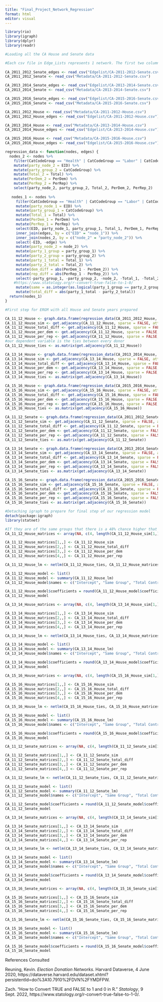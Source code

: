 ---
title: "Final_Project_Network_Regression"
format: html
editor: visual
---

```{r, warning=F, message=F}
library(rio)
library(igraph)
library(dplyr)
library(readr)
```

```{r, warning=F, message=F}

#Loading all the CA House and Senate data

#Each csv file in Edge_Lists represents 1 network. The first two columns are the sender/receiver identified with their "EID" (the identifier provided by NIMP). The third column is used to identify what threshold the edge was
  
CA_2011_2012_Senate_edges <- read_csv("Edgelist/CA-2011-2012-Senate.csv")
CA_2011_2012_Senate <- read_csv("Metadata/CA-2011-2012-Senate.csv")

CA_2013_2014_Senate_edges <- read_csv("Edgelist/CA-2013-2014-Senate.csv")
CA_2013_2014_Senate <- read_csv("Metadata/CA-2013-2014-Senate.csv")

CA_2015_2016_Senate_edges <- read_csv("Edgelist/CA-2015-2016-Senate.csv")
CA_2015_2016_Senate <- read_csv("Metadata/CA-2015-2016-Senate.csv")

CA_2011_2012_House <- read_csv("Metadata/CA-2011-2012-House.csv")
CA_2011_2012_House_edges <- read_csv("Edgelist/CA-2011-2012-House.csv")

CA_2013_2014_House <- read_csv("Metadata/CA-2013-2014-House.csv")
CA_2013_2014_House_edges <- read_csv("Edgelist/CA-2013-2014-House.csv")

CA_2015_2016_House <- read_csv("Metadata/CA-2015-2016-House.csv")
CA_2015_2016_House_edges <- read_csv("Edgelist/CA-2015-2016-House.csv")
```

```{r, warning=F, message=F}

regression_data <- function(nodes, edges) {
  nodes_2 <- nodes %>%
    filter(CatCodeGroup == "Health" | CatCodeGroup == "Labor" | CatCodeGroup == "Agriculture" | CatCodeGroup == "General Business" | CatCodeGroup == "Finance, Insurance & Real Estate") %>%
    mutate(party_node_2 = EID) %>%
    mutate(party_group_2 = CatCodeGroup) %>%
    mutate(Total_2 = Total) %>% 
    mutate(PerDem_2 = PerDem) %>%
    mutate(PerRep_2 = PerRep) %>%
    select(party_node_2, party_group_2, Total_2, PerDem_2, PerRep_2)
  
   nodes_1 <- nodes %>%
     filter(CatCodeGroup == "Health" | CatCodeGroup == "Labor" | CatCodeGroup == "Agriculture" | CatCodeGroup == "General Business" | CatCodeGroup == "Finance, Insurance & Real Estate") %>%
     mutate(party_node_1 = EID) %>%
     mutate(party_group_1 = CatCodeGroup) %>%
     mutate(Total_1 = Total) %>% 
     mutate(PerDem_1 = PerDem) %>%
     mutate(PerRep_1 = PerRep) %>%
     select(EID, party_node_1, party_group_1, Total_1, PerDem_1, PerRep_1) %>%
     inner_join(edges, by = c("EID" = "node_1")) %>%
     inner_join(nodes_2, by = c("node_2" = "party_node_2")) %>%
     select(-EID, -edge) %>%
     mutate(party_node_2 = node_2) %>%
     mutate(party_1_group = party_group_1) %>%
     mutate(party_2_group = party_group_2) %>%
     mutate(party_1_total = Total_1) %>%
     mutate(party_2_total = Total_2) %>%
     mutate(dem_diff = abs(PerDem_1 - PerDem_2)) %>%
     mutate(rep_diff = abs(PerRep_1 - PerRep_2)) %>%
     select(-party_group_1, -party_group_2, -node_2, -Total_1, -Total_2, -PerDem_1, -PerRep_1, -PerDem_2, -PerRep_2) %>%
    #https://www.statology.org/r-convert-true-false-to-1-0/
     mutate(same = as.integer(as.logical(party_1_group == party_2_group))) %>%
     mutate(total_diff = abs(party_1_total - party_2_total))
  return(nodes_1)
}
```

```{r, warning=F, message=F}

#First step for ERGM with all House and Senate years prepared

CA_11_12_House <- graph.data.frame(regression_data(CA_2011_2012_House, CA_2011_2012_House_edges))
CA_11_12_House_sim <- get.adjacency(CA_11_12_House, sparse = FALSE, attr = 'same')
CA_11_12_House_total_diff <- get.adjacency(CA_11_12_House, sparse = FALSE, attr = 'total_diff')
CA_11_12_House_per_dem <- get.adjacency(CA_11_12_House, sparse = FALSE, attr = 'dem_diff')
CA_11_12_House_per_rep <- get.adjacency(CA_11_12_House, sparse = FALSE, attr = 'rep_diff')
#our dependent variable is the ties between every donor
CA_11_12_House_ties <- as.matrix(get.adjacency(CA_11_12_House))

CA_13_14_House <- graph.data.frame(regression_data(CA_2013_2014_House, CA_2013_2014_House_edges))
CA_13_14_House_sim <- get.adjacency(CA_13_14_House, sparse = FALSE, attr = 'same')
CA_13_14_House_total_diff <- get.adjacency(CA_13_14_House, sparse = FALSE, attr = 'total_diff')
CA_13_14_House_per_dem <- get.adjacency(CA_13_14_House, sparse = FALSE, attr = 'dem_diff')
CA_13_14_House_per_rep <- get.adjacency(CA_13_14_House, sparse = FALSE, attr = 'rep_diff')
CA_13_14_House_ties <- as.matrix(get.adjacency(CA_13_14_House))

CA_15_16_House <- graph.data.frame(regression_data(CA_2015_2016_House, CA_2015_2016_House_edges))
CA_15_16_House_sim <- get.adjacency(CA_15_16_House, sparse = FALSE, attr = 'same')
CA_15_16_House_total_diff <- get.adjacency(CA_15_16_House, sparse = FALSE, attr = 'total_diff')
CA_15_16_House_per_dem <- get.adjacency(CA_15_16_House, sparse = FALSE, attr = 'dem_diff')
CA_15_16_House_per_rep <- get.adjacency(CA_15_16_House, sparse = FALSE, attr = 'rep_diff')
CA_15_16_House_ties <- as.matrix(get.adjacency(CA_15_16_House))

CA_11_12_Senate <- graph.data.frame(regression_data(CA_2011_2012_Senate, CA_2011_2012_Senate_edges))
CA_11_12_Senate_sim <- get.adjacency(CA_11_12_Senate, sparse = FALSE, attr = 'same')
CA_11_12_Senate_total_diff <- get.adjacency(CA_11_12_Senate, sparse = FALSE, attr = 'total_diff')
CA_11_12_Senate_per_dem <- get.adjacency(CA_11_12_Senate, sparse = FALSE, attr = 'dem_diff')
CA_11_12_Senate_per_rep <- get.adjacency(CA_11_12_Senate, sparse = FALSE, attr = 'rep_diff')
CA_11_12_Senate_ties <- as.matrix(get.adjacency(CA_11_12_Senate))

CA_13_14_Senate <- graph.data.frame(regression_data(CA_2013_2014_Senate, CA_2013_2014_Senate_edges))
CA_13_14_Senate_sim <- get.adjacency(CA_13_14_Senate, sparse = FALSE, attr = 'same')
CA_13_14_Senate_total_diff <- get.adjacency(CA_13_14_Senate, sparse = FALSE, attr = 'total_diff')
CA_13_14_Senate_per_dem <- get.adjacency(CA_13_14_Senate, sparse = FALSE, attr = 'dem_diff')
CA_13_14_Senate_per_rep <- get.adjacency(CA_13_14_Senate, sparse = FALSE, attr = 'rep_diff')
CA_13_14_Senate_ties <- as.matrix(get.adjacency(CA_13_14_Senate))

CA_15_16_Senate <- graph.data.frame(regression_data(CA_2015_2016_Senate, CA_2015_2016_Senate_edges))
CA_15_16_Senate_sim <- get.adjacency(CA_15_16_Senate, sparse = FALSE, attr = 'same')
CA_15_16_Senate_total_diff <- get.adjacency(CA_15_16_Senate, sparse = FALSE, attr = 'total_diff')
CA_15_16_Senate_per_dem <- get.adjacency(CA_15_16_Senate, sparse = FALSE, attr = 'dem_diff')
CA_15_16_Senate_per_rep <- get.adjacency(CA_15_16_Senate, sparse = FALSE, attr = 'rep_diff')
CA_15_16_Senate_ties <- as.matrix(get.adjacency(CA_15_16_Senate))

```

```{r, warning=F, message=F}
#Detaching igraph to prepare for final step of our regression model
detach(package:igraph)
library(statnet)
```

```{r, warning=F, message=F}

#If they are of the same groups that there is a 48% chance higher that a tie will exist between two donors 
CA_11_12_House_matrices <- array(NA, c(4, length(CA_11_12_House_sim[1,]), length(CA_11_12_House_sim[1,]))) 

CA_11_12_House_matrices[1,,] <- CA_11_12_House_sim
CA_11_12_House_matrices[2,,] <- CA_11_12_House_total_diff
CA_11_12_House_matrices[3,,] <- CA_11_12_House_per_dem
CA_11_12_House_matrices[4,,] <- CA_11_12_House_per_rep

CA_11_12_House_lm <- netlm(CA_11_12_House_ties, CA_11_12_House_matrices, reps=100)

CA_11_12_House_model <- list()
CA_11_12_House_model <- summary(CA_11_12_House_lm)
CA_11_12_House_model$names <- c("Intercept", "Same Group", "Total Contributions Difference", "Per Democratic Difference", "Per Republican Difference")

CA_11_12_House_model$coefficients = round(CA_11_12_House_model$coefficients, 2)
CA_11_12_House_model
```

```{r, warning=F, message=F}

CA_13_14_House_matrices <- array(NA, c(4, length(CA_13_14_House_sim[1,]), length(CA_13_14_House_sim[1,]))) 

CA_13_14_House_matrices[1,,] <- CA_13_14_House_sim
CA_13_14_House_matrices[2,,] <- CA_13_14_House_total_diff
CA_13_14_House_matrices[3,,] <- CA_13_14_House_per_dem
CA_13_14_House_matrices[4,,] <- CA_13_14_House_per_rep

CA_13_14_House_lm <- netlm(CA_13_14_House_ties, CA_13_14_House_matrices, reps=100)

CA_13_14_House_model <- list()
CA_13_14_House_model <- summary(CA_13_14_House_lm)
CA_13_14_House_model$names <- c("Intercept", "Same Group", "Total Contributions Difference", "Per Democratic Difference", "Per Republican Difference")

CA_13_14_House_model$coefficients = round(CA_13_14_House_model$coefficients, 2)
CA_13_14_House_model
```

```{r, warning=F, message=F}

CA_15_16_House_matrices <- array(NA, c(4, length(CA_15_16_House_sim[1,]), length(CA_15_16_House_sim[1,]))) 

CA_15_16_House_matrices[1,,] <- CA_15_16_House_sim
CA_15_16_House_matrices[2,,] <- CA_15_16_House_total_diff
CA_15_16_House_matrices[3,,] <- CA_15_16_House_per_dem
CA_15_16_House_matrices[4,,] <- CA_15_16_House_per_rep

CA_15_16_House_lm <- netlm(CA_15_16_House_ties, CA_15_16_House_matrices, reps=100)

CA_15_16_House_model <- list()
CA_15_16_House_model <- summary(CA_15_16_House_lm)
CA_15_16_House_model$names <- c("Intercept", "Same Group", "Total Contributions Difference", "Per Democratic Difference", "Per Republican Difference")

CA_15_16_House_model$coefficients = round(CA_15_16_House_model$coefficients, 2)
CA_15_16_House_model
```

```{r, warning=F, message=F}

CA_11_12_Senate_matrices <- array(NA, c(4, length(CA_11_12_Senate_sim[1,]), length(CA_11_12_Senate_sim[1,]))) 

CA_11_12_Senate_matrices[1,,] <- CA_11_12_Senate_sim
CA_11_12_Senate_matrices[2,,] <- CA_11_12_Senate_total_diff
CA_11_12_Senate_matrices[3,,] <- CA_11_12_Senate_per_dem
CA_11_12_Senate_matrices[4,,] <- CA_11_12_Senate_per_rep

CA_11_12_Senate_lm <- netlm(CA_11_12_Senate_ties, CA_11_12_Senate_matrices, reps=100)

CA_11_12_Senate_model <- list()
CA_11_12_Senate_model <- summary(CA_11_12_Senate_lm)
CA_11_12_Senate_model$names <- c("Intercept", "Same Group", "Total Contributions Difference", "Per Democratic Difference", "Per Republican Difference")

CA_11_12_Senate_model$coefficients = round(CA_11_12_Senate_model$coefficients, 2)
CA_11_12_Senate_model
```

```{r, warning=F, message=F}

CA_13_14_Senate_matrices <- array(NA, c(4, length(CA_13_14_Senate_sim[1,]), length(CA_13_14_Senate_sim[1,]))) 

CA_13_14_Senate_matrices[1,,] <- CA_13_14_Senate_sim
CA_13_14_Senate_matrices[2,,] <- CA_13_14_Senate_total_diff
CA_13_14_Senate_matrices[3,,] <- CA_13_14_Senate_per_dem
CA_13_14_Senate_matrices[4,,] <- CA_13_14_Senate_per_rep

CA_13_14_Senate_lm <- netlm(CA_13_14_Senate_ties, CA_13_14_Senate_matrices, reps=100)

CA_13_14_Senate_model <- list()
CA_13_14_Senate_model <- summary(CA_13_14_Senate_lm)
CA_13_14_Senate_model$names <- c("Intercept", "Same Group", "Total Contributions Difference", "Per Democratic Difference", "Per Republican Difference")

CA_13_14_Senate_model$coefficients = round(CA_13_14_Senate_model$coefficients, 2)
CA_13_14_Senate_model
```

```{r, warning=F, message=F}

CA_15_16_Senate_matrices <- array(NA, c(4, length(CA_15_16_Senate_sim[1,]), length(CA_15_16_Senate_sim[1,]))) 

CA_15_16_Senate_matrices[1,,] <- CA_15_16_Senate_sim
CA_15_16_Senate_matrices[2,,] <- CA_15_16_Senate_total_diff
CA_15_16_Senate_matrices[3,,] <- CA_15_16_Senate_per_dem
CA_15_16_Senate_matrices[4,,] <- CA_15_16_Senate_per_rep

CA_15_16_Senate_lm <- netlm(CA_15_16_Senate_ties, CA_15_16_Senate_matrices, reps=100)

CA_15_16_Senate_model <- list()
CA_15_16_Senate_model <- summary(CA_15_16_Senate_lm)
CA_15_16_Senate_model$names <- c("Intercept", "Same Group", "Total Contributions Difference", "Per Democratic Difference", "Per Republican Difference")

CA_15_16_Senate_model$coefficients = round(CA_15_16_Senate_model$coefficients, 2)
CA_15_16_Senate_model
```

References Consulted

Reuning, Kevin. *Election Donation Networks*. Harvard Dataverse, 4 June 2020, https://dataverse.harvard.edu/dataset.xhtml?persistentId=doi%3A10.7910%2FDVN%2FYMDFPW.

Zach. "How to Convert TRUE and FALSE to 1 and 0 in R." *Statology*, 9 Sept. 2022, https://www.statology.org/r-convert-true-false-to-1-0/.
